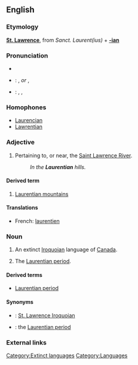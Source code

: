 {{wikipedia}}
==English==

===Etymology===
'''[[w:St. Lawrence|St. Lawrence]]''', from {{L.}} ''Sanct. Laurent(ius)'' + '''[[-ian]]'''

===Pronunciation===
*{{pronstub|Canadian pronunciation required here}}
*{{italbrac|UK}}: {{IPA|/lɒˈrɛnʃən/}}, {{SAMPA|/lQ"rEnS@n/}} ''or'' {{IPA|/lɒˈrɛnʃiən/}}, {{SAMPA|/lQ"rEnSi@n/}}
*{{italbrac|US}}: {{enPR|lä-rĕnʹshən}}, {{IPA|/lɑˈrɛnʃən/}}, {{SAMPA|/lA"rEnS@n/}}

===Homophones===
*[[Laurencian]]
*[[Lawrentian]]

===Adjective===
{{en-adj|-}}

# Pertaining to, or near, the [[w:Saint Lawrence River|Saint Lawrence River]].
#:''In the '''Laurentian''' hills.''

====Derived term====
# [[Laurentian mountains]]

====Translations====
*French: [[laurentien]]

===Noun===
{{en-proper noun}}

# An extinct [[Iroquoian]] language of [[Canada]].
# {{context|geology}} The [[Laurentian period]].

====Derived terms====
*[[Laurentian period]] <!--{{context|geology}} the lower of the two divisions of the [[Archaean]] age.  Synonym: the [[Laurentian]]-->

====Synonyms====
*{{italbrac|language}}: [[St. Lawrence Iroquoian]]
*{{italbrac|geology}}: the [[Laurentian period]]

===External links===
{{ethnologue|code=lre}}

[[Category:Extinct languages]]
[[Category:Languages]]